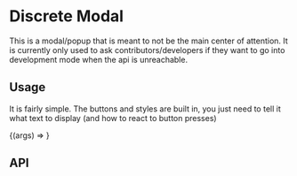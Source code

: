 
<Meta title="Component Library/Feedback/DiscreteModal" component={DiscreteModal} />

# Discrete Modal
This is a modal/popup that is meant to not be the main center of attention. It is currently only used to ask contributors/developers if they want to go into development mode when the api is unreachable.

## Usage
It is fairly simple. The buttons and styles are built in, you just need to tell it what text to display (and how to react to button presses)

<Canvas>
    <Story name="Basic" args={{position: "none"}}>{(args) => <DiscreteModal {...args}/>}</Story>
</Canvas>

## API
<ArgsTable of={DiscreteModal}/>
